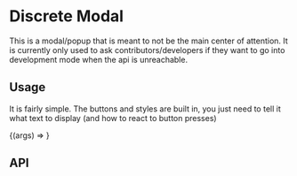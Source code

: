 
<Meta title="Component Library/Feedback/DiscreteModal" component={DiscreteModal} />

# Discrete Modal
This is a modal/popup that is meant to not be the main center of attention. It is currently only used to ask contributors/developers if they want to go into development mode when the api is unreachable.

## Usage
It is fairly simple. The buttons and styles are built in, you just need to tell it what text to display (and how to react to button presses)

<Canvas>
    <Story name="Basic" args={{position: "none"}}>{(args) => <DiscreteModal {...args}/>}</Story>
</Canvas>

## API
<ArgsTable of={DiscreteModal}/>
